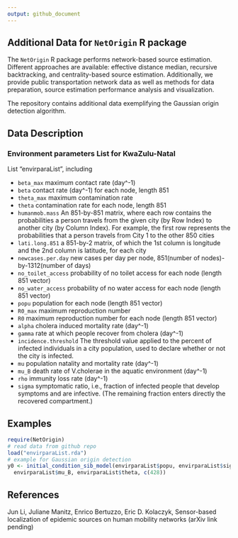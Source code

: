 ```yaml
---
output: github_document
---
```


## Additional Data for `NetOrigin` R package 

The `NetOrigin` R package  performs network-based source estimation. Different approaches are available: effective distance median, recursive backtracking, and centrality-based source estimation. Additionally, we provide public transportation network data as well as methods for data preparation, source estimation performance analysis and visualization.

The repository contains additional data exemplifying the Gaussian origin detection algorithm. 

## Data Description

### Environment parameters List for KwaZulu-Natal

List "envirparaList", including

* `beta_max` maximum contact rate (day^-1)
* `beta` contact rate (day^-1) for each node, length 851
* `theta_max` maximum contamination rate
* `theta` contamination rate for each node, length 851
* `humanmob.mass` An 851-by-851 matrix, where each row contains the probabilities a person travels from the given city (by Row Index) to another city (by Column Index). For example, the first row represents the probabilities that a person travels from City 1 to the other 850 cities
* `lati.long.851` a 851-by-2 matrix, of which the 1st column is longitude and the 2nd column is latitude, for each city
* `newcases.per.day` new cases per day per node, 851(number of nodes)-by-1312(number of days)
* `no_toilet_access` probability of no toilet access for each node (length 851 vector)
* `no_water_access` probability of no water access for each node (length 851 vector)
* `popu` population for each node (length 851 vector)
* `R0_max` maximum reproduction number
* `R0` maximum reproduction number for each node (length 851 vector)
* `alpha` cholera induced mortality rate (day^-1)
* `gamma` rate at which people recover from cholera (day^-1)
* `incidence.threshold` The threshold value applied to the percent of infected individuals in a city population, used to declare whether or not the city is infected.
* `mu` population natality and mortality rate (day^-1)
* `mu_B` death rate of V.cholerae in the aquatic environment (day^-1)
* `rho` immunity loss rate (day^-1)
* `sigma` symptomatic ratio, i.e., fraction of infected people that develop symptoms and are infective. (The remaining fraction enters directly the recovered compartment.)

## Examples

``` r
require(NetOrigin)
# read data from github repo
load("envirparaList.rda")
# example for Gaussian origin detection
y0 <- initial_condition_sib_model(envirparaList$popu, envirparaList$sigma, 
  envirparaList$mu_B, envirparaList$theta, c(428))

```

## References
Jun Li, Juliane Manitz, Enrico Bertuzzo, Eric D. Kolaczyk, Sensor-based localization of epidemic sources on human mobility networks (arXiv link pending)
